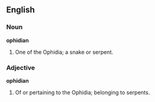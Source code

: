 ==English==

===Noun===

'''ophidian'''

#One of the Ophidia; a snake or serpent.

===Adjective===

'''ophidian'''

#Of or pertaining to the Ophidia; belonging to serpents.